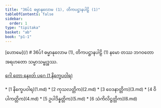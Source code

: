 ```yaml
---
title: "36ပ်1 ဓမ္မာနုလောမ (1), တိကပဋ္ဌာနပါဠိ (1)"
tableOfContents: false
sidebar:
  order: 1
type: "tipitaka"
basket: "ab"
book: "p1-1"
---
```



<Paragraph type="center" book="p1-1">
[ဟောမေ](/)
</Paragraph>

<Paragraph type="center" book="p1-1">
# 36ပ်1 ဓမ္မာနုလောမ (1), တိကပဋ္ဌာနပါဠိ (1)
</Paragraph>

<Paragraph number="1" type="center" book="p1-1">
နမော တဿ ဘဂဝတော အရဟတော သမ္မာသမ္ဗုဒ္ဓဿ.

[ဂေါ တော နေxတ် ပဂေ (1 နိက္ခေပဝါရ)](1.md)



</Paragraph>

<TableOfContents book="p1-1" section="36">
* [1 နိက္ခေပဝါရ](1.md)
* [2 ကုသလတ္တိက](2.md)
* [3 ဝေဒနာတ္တိက](3.md)
* [4 ဝိပါကတ္တိက](4.md)
* [5 ဥပါဒိန္နတ္တိက](5.md)
* [6 သံကိလိဋ္ဌတ္တိက](6.md)
</TableOfContents>
